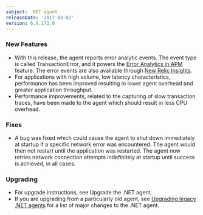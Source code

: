 ```yaml
---
subject: .NET agent
releaseDate: '2017-03-02'
version: 6.8.172.0
---
```


### New Features

* With this release, the agent reports error analytic events. The event type is called TransactionError, and it powers the [Error Analytics in APM](https://docs.newrelic.com/docs/apm/applications-menu/error-analytics/error-analytics-explore-events-behind-errors) feature. The error events are also available through [New Relic Insights](https://newrelic.com/insights).
* For applications with high volume, low latency characteristics, performance has been improved resulting in lower agent overhead and greater application throughput.
* Performance improvements, related to the capturing of slow transaction traces, have been made to the agent which should result in less CPU overhead.

### Fixes

* A bug was fixed which could cause the agent to shut down immediately at startup if a specific network error was encountered. The agent would then not restart until the application was restarted. The agent now retries network connection attempts indefinitely at startup until success is achieved, in all cases.

### Upgrading

* For upgrade instructions, see Upgrade the .NET agent.
* If you are upgrading from a particularly old agent, see [Upgrading legacy .NET agents](https://docs.newrelic.com/docs/agents/net-agent/troubleshooting/upgrade-legacy-net-agents) for a list of major changes to the .NET agent.
